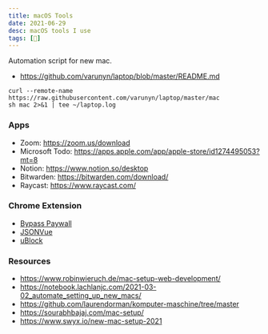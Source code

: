 ```yaml
---
title: macOS Tools
date: 2021-06-29
desc: macOS tools I use
tags: [🌱]
---
```


Automation script for new mac.

- https://github.com/varunyn/laptop/blob/master/README.md

```shell
curl --remote-name https://raw.githubusercontent.com/varunyn/laptop/master/mac
sh mac 2>&1 | tee ~/laptop.log
```

### Apps

- Zoom: https://zoom.us/download
- Microsoft Todo: https://apps.apple.com/app/apple-store/id1274495053?mt=8
- Notion: https://www.notion.so/desktop
- Bitwarden: https://bitwarden.com/download/
- Raycast: https://www.raycast.com/

### Chrome Extension

- [Bypass Paywall](https://github.com/iamadamdev/bypass-paywalls-chrome)
- [JSONVue](https://chrome.google.com/webstore/detail/jsonvue/chklaanhfefbnpoihckbnefhakgolnmc)
- [uBlock](https://chrome.google.com/webstore/detail/ublock-origin/cjpalhdlnbpafiamejdnhcphjbkeiagm)

### Resources

- https://www.robinwieruch.de/mac-setup-web-development/
- https://notebook.lachlanjc.com/2021-03-02_automate_setting_up_new_macs/
- https://github.com/laurendorman/komputer-maschine/tree/master
- https://sourabhbajaj.com/mac-setup/
- https://www.swyx.io/new-mac-setup-2021
